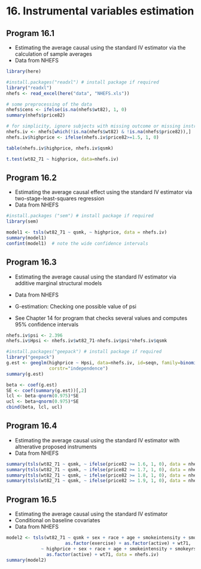 # 16. Instrumental variables estimation{-}

## Program 16.1

- Estimating the average causal using the standard IV estimator via the calculation of sample averages
- Data from NHEFS

```r
library(here)
```

```r
#install.packages("readxl") # install package if required
library("readxl")
nhefs <- read_excel(here("data", "NHEFS.xls"))

# some preprocessing of the data
nhefs$cens <- ifelse(is.na(nhefs$wt82), 1, 0)
summary(nhefs$price82)

# for simplicity, ignore subjects with missing outcome or missing instrument
nhefs.iv <- nhefs[which(!is.na(nhefs$wt82) & !is.na(nhefs$price82)),]
nhefs.iv$highprice <- ifelse(nhefs.iv$price82>=1.5, 1, 0)

table(nhefs.iv$highprice, nhefs.iv$qsmk)

t.test(wt82_71 ~ highprice, data=nhefs.iv)
```

## Program 16.2

- Estimating the average causal effect using the standard IV estimator via two-stage-least-squares regression
- Data from NHEFS
```r
#install.packages ("sem") # install package if required
library(sem) 

model1 <- tsls(wt82_71 ~ qsmk, ~ highprice, data = nhefs.iv)
summary(model1)
confint(model1)  # note the wide confidence intervals
```

## Program 16.3

- Estimating the average causal using the standard IV estimator via additive marginal structural models
- Data from NHEFS

- G-estimation: Checking one possible value of psi      
- See Chapter 14 for program that checks several values and computes 95% confidence intervals                 

```r
nhefs.iv$psi <- 2.396
nhefs.iv$Hpsi <- nhefs.iv$wt82_71-nhefs.iv$psi*nhefs.iv$qsmk

#install.packages("geepack") # install package if required
library("geepack")
g.est <- geeglm(highprice ~ Hpsi, data=nhefs.iv, id=seqn, family=binomial(),
                corstr="independence")
summary(g.est)

beta <- coef(g.est)
SE <- coef(summary(g.est))[,2]
lcl <- beta-qnorm(0.975)*SE 
ucl <- beta+qnorm(0.975)*SE
cbind(beta, lcl, ucl)
```

## Program 16.4

- Estimating the average causal using the standard IV estimator with altnerative proposed instruments
- Data from NHEFS
```r
summary(tsls(wt82_71 ~ qsmk, ~ ifelse(price82 >= 1.6, 1, 0), data = nhefs.iv))
summary(tsls(wt82_71 ~ qsmk, ~ ifelse(price82 >= 1.7, 1, 0), data = nhefs.iv))
summary(tsls(wt82_71 ~ qsmk, ~ ifelse(price82 >= 1.8, 1, 0), data = nhefs.iv))
summary(tsls(wt82_71 ~ qsmk, ~ ifelse(price82 >= 1.9, 1, 0), data = nhefs.iv))
```

## Program 16.5

- Estimating the average causal using the standard IV estimator
- Conditional on baseline covariates
- Data from NHEFS
```r
model2 <- tsls(wt82_71 ~ qsmk + sex + race + age + smokeintensity + smokeyrs + 
                      as.factor(exercise) + as.factor(active) + wt71,
             ~ highprice + sex + race + age + smokeintensity + smokeyrs + as.factor(exercise) +
               as.factor(active) + wt71, data = nhefs.iv)
summary(model2)
```